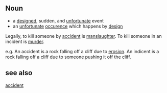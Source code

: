==Noun==
*a [[designed]], sudden, and [[unfortunate]] event
*an [[unfortunate]] [[occurence]] which happens by [[design]]

Legally, to kill someone by [[accident]] is [[manslaughter]]. To kill someone in an incident is [[murder]].

e.g. An accident is a rock falling off a cliff due to [[erosion]]. An indicent is a rock falling off a cliff due to someone pushing it off the cliff.

==see also==
[[accident]]